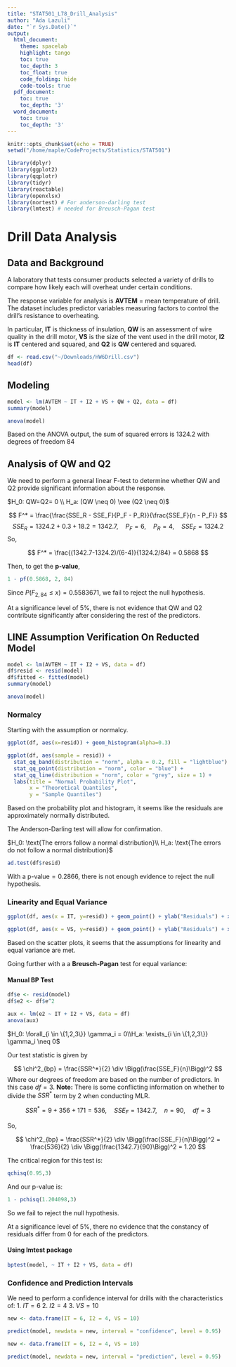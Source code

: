 ```yaml
---
title: "STAT501_L78_Drill_Analysis"
author: "Ada Lazuli"
date: "`r Sys.Date()`"
output:
  html_document:
    theme: spacelab
    highlight: tango
    toc: true
    toc_depth: 3
    toc_float: true
    code_folding: hide
    code-tools: true
  pdf_document:
    toc: true
    toc_depth: '3'
  word_document:
    toc: true
    toc_depth: '3'
---
```


```r
knitr::opts_chunk$set(echo = TRUE)
setwd("/home/maple/CodeProjects/Statistics/STAT501")
```

```r
library(dplyr)
library(ggplot2)
library(qqplotr)
library(tidyr)
library(reactable)
library(openxlsx)
library(nortest) # For anderson-darling test
library(lmtest) # needed for Breusch-Pagan test
```

# Drill Data Analysis

## Data and Background

A laboratory that tests consumer products selected a variety of drills to compare how likely each will overheat under certain conditions.

The response variable for analysis is **AVTEM** = mean temperature of drill. The dataset includes predictor variables measuring factors to control the drill’s resistance to overheating. 

In particular, **IT** is thickness of insulation, **QW** is an assessment of wire quality in the drill motor, **VS** is the size of the vent used in the drill motor, **I2** is **IT** centered and squared, and **Q2** is **QW** centered and squared.

```r
df <- read.csv("~/Downloads/HW6Drill.csv")
head(df)
```

## Modeling

```r
model <- lm(AVTEM ~ IT + I2 + VS + QW + Q2, data = df)
summary(model)
```


```r
anova(model)
```


Based on the ANOVA output, the sum of squared errors is 1324.2 with degrees of freedom 84

## Analysis of QW and Q2

We need to perform a general linear F-test to determine whether QW and Q2 provide significant information about the response.

$H_0: QW=Q2= 0 \\ H_a: (QW \neq 0) \vee (Q2 \neq 0)$

$$
F^* = \frac{\frac{SSE_R - SSE_F}{P_F - P_R}}{\frac{SSE_F}{n - P_F}}
$$
$$
SSE_R = 1324.2 + 0.3 + 18.2 = 1342.7, \quad P_F = 6,\quad P_R = 4, \quad SSE_F = 1324.2
$$
So,

$$
F^* = \frac{(1342.7-1324.2)/(6-4)}{1324.2/84} = 0.5868
$$

Then, to get the **p-value**,

```r
1 - pf(0.5868, 2, 84)
```

Since $P(F_{2,84} \leq x ) = 0.5583671$, we fail to reject the null hypothesis.

At a significance level of 5%, there is not evidence that QW and Q2 contribute significantly after considering the rest of the predictors.

## LINE Assumption Verification On Reducted Model

```r
model <- lm(AVTEM ~ IT + I2 + VS, data = df)
df$resid <- resid(model)
df$fitted <- fitted(model)
summary(model)
```

```r
anova(model)
```

### Normalcy

Starting with the assumption or normalcy.

```r
ggplot(df, aes(x=resid)) + geom_histogram(alpha=0.3)
```
```r
ggplot(df, aes(sample = resid)) +
  stat_qq_band(distribution = "norm", alpha = 0.2, fill = "lightblue") +
  stat_qq_point(distribution = "norm", color = "blue") +
  stat_qq_line(distribution = "norm", color = "grey", size = 1) + 
  labs(title = "Normal Probability Plot",
       x = "Theoretical Quantiles",
       y = "Sample Quantiles")
```

Based on the probability plot and histogram, it seems like the residuals are approximately normally distributed.

The Anderson-Darling test will allow for confirmation.

$H_0: \text{The errors follow a normal distribution}\\ H_a: \text{The errors do not follow a normal distribution}$

```r
ad.test(df$resid)
```

With a $\text{p-value} = 0.2866$, there is not enough evidence to reject the null hypothesis.

### Linearity and Equal Variance

```r
ggplot(df, aes(x = IT, y=resid)) + geom_point() + ylab("Residuals") + xlab("Fits") + ggtitle("Residual Vs Fits plot for IT") +  geom_hline(yintercept = 0, color = "grey")
```

```r
ggplot(df, aes(x = VS, y=resid)) + geom_point() + ylab("Residuals") + xlab("Fits") + ggtitle("Residual Vs Fits plot for VS") +  geom_hline(yintercept = 0, color = "grey")
```

Based on the scatter plots, it seems that the assumptions for linearity and equal variance are met.


Going further with a a **Breusch-Pagan** test for equal variance:

#### Manual BP Test

```r
df$e <- resid(model)
df$e2 <- df$e^2
```

```r
aux <- lm(e2 ~ IT + I2 + VS, data = df)
anova(aux)
```

$H_0: \forall_{i \in \{1,2,3\}} \gamma_i = 0\\H_a: \exists_{i \in \{1,2,3\}} \gamma_i \neq 0$

Our test statistic is given by

$$
\chi^2_{bp} = \frac{SSR^*}{2} \div \Bigg(\frac{SSE_F}{n}\Bigg)^2 
$$
Where our degrees of freedom are based on the number of predictors. In this case $df = 3$. **Note:** There is some conflicting information on whether to divide the $SSR^*$ term by 2 when conducting MLR.

$$
SSR^* = 9 + 356 + 171 = 536, \quad SSE_F = 1342.7, \quad n=90, \quad df  = 3
$$

So,

$$
\chi^2_{bp} = \frac{SSR^*}{2} \div \Bigg(\frac{SSE_F}{n}\Bigg)^2 = \frac{536}{2} \div \Bigg(\frac{1342.7}{90}\Bigg)^2 =  1.20
$$

The critical region for this test is:

```r
qchisq(0.95,3)
```

And our p-value is:

```r
1 - pchisq(1.204098,3)
```

So we fail to reject the null hypothesis.

At a significance level of 5%, there no evidence that the constancy of residuals differ from 0 for each of the predictors.

#### Using lmtest package

```r
bptest(model, ~ IT + I2 + VS, data = df)
```

### Confidence and Prediction Intervals

We need to perform a confidence interval for drills with the characteristics of:
1. $IT = 6$
2. $I2 = 4$
3. $VS = 10$


```r
new <- data.frame(IT = 6, I2 = 4, VS = 10)

predict(model, newdata = new, interval = "confidence", level = 0.95)
```

```r
new <- data.frame(IT = 6, I2 = 4, VS = 10)

predict(model, newdata = new, interval = "prediction", level = 0.95)
```